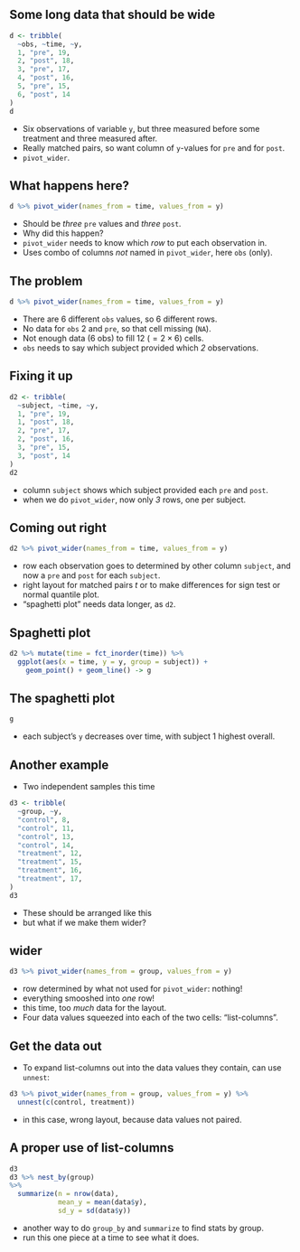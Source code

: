 ## Some long data that should be wide

```r
d <- tribble(
  ~obs, ~time, ~y,
  1, "pre", 19,
  2, "post", 18,
  3, "pre", 17,
  4, "post", 16,
  5, "pre", 15,
  6, "post", 14
)
d
```

- Six observations of variable `y`, but three measured before some treatment and three measured after. 
- Really matched pairs, so want column of `y`-values for `pre` and for `post`.
- `pivot_wider`.

## What happens here?

```r
d %>% pivot_wider(names_from = time, values_from = y)
```

- Should be *three* `pre` values and *three* `post`. 
- Why did this happen?
- `pivot_wider` needs to know which *row* to put each observation in.
- Uses combo of columns *not* named in `pivot_wider`, here `obs` (only).

## The problem

```r
d %>% pivot_wider(names_from = time, values_from = y)
```

- There are 6 different `obs` values, so 6 different rows.
- No data for `obs` 2 and `pre`, so that cell missing (`NA`).
- Not enough data (6 obs) to fill 12 ($= 2 \times 6$) cells.
- `obs` needs to say which subject provided which *2* observations.

## Fixing it up

```r
d2 <- tribble(
  ~subject, ~time, ~y,
  1, "pre", 19,
  1, "post", 18,
  2, "pre", 17,
  2, "post", 16,
  3, "pre", 15,
  3, "post", 14
)
d2
```

- column `subject` shows which subject provided each `pre` and `post`. 
- when we do `pivot_wider`, now only *3* rows, one per subject.

## Coming out right

```r
d2 %>% pivot_wider(names_from = time, values_from = y)
```

- row each observation goes to determined by other column `subject`, and now a `pre` and `post` for each `subject`.
- right layout for matched pairs $t$ or to make differences for sign test or normal quantile plot.
- "spaghetti plot" needs data longer, as `d2`.

## Spaghetti plot

```r
d2 %>% mutate(time = fct_inorder(time)) %>% 
  ggplot(aes(x = time, y = y, group = subject)) +
    geom_point() + geom_line() -> g
```

## The spaghetti plot

```r
g
```

- each subject's `y` decreases over time, with subject 1 highest overall.

## Another example

- Two independent samples this time

```r
d3 <- tribble(
  ~group, ~y,
  "control", 8,
  "control", 11,
  "control", 13,
  "control", 14,
  "treatment", 12,
  "treatment", 15,
  "treatment", 16,
  "treatment", 17,
)
d3
```
- These should be arranged like this
- but what if we make them wider?

## wider

```r
d3 %>% pivot_wider(names_from = group, values_from = y)
```

- row determined by what not used for `pivot_wider`: nothing!
- everything smooshed into *one* row!
- this time, too *much* data for the layout.
- Four data values squeezed into each of the two cells: "list-columns".

## Get the data out

- To expand list-columns out into the data values they contain, can use `unnest`:

```r
d3 %>% pivot_wider(names_from = group, values_from = y) %>% 
  unnest(c(control, treatment))
```
- in this case, wrong layout, because data values not paired.

## A proper use of list-columns

```r
d3
d3 %>% nest_by(group) 
%>% 
  summarize(n = nrow(data), 
            mean_y = mean(data$y), 
            sd_y = sd(data$y))
```

- another way to do `group_by` and `summarize` to find stats by group.
- run this one piece at a time to see what it does.
